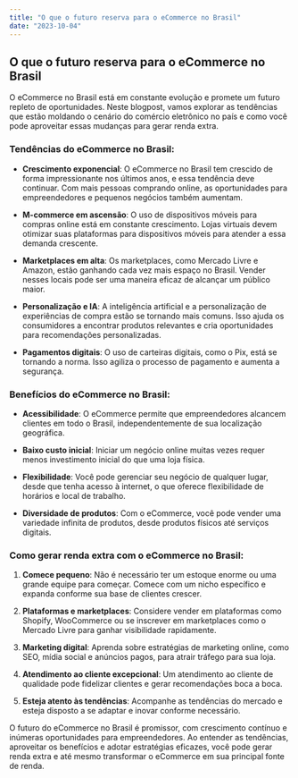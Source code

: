 ```yaml
---
title: "O que o futuro reserva para o eCommerce no Brasil"
date: "2023-10-04"
---
```


## O que o futuro reserva para o eCommerce no Brasil

O eCommerce no Brasil está em constante evolução e promete um futuro repleto de oportunidades. Neste blogpost, vamos explorar as tendências que estão moldando o cenário do comércio eletrônico no país e como você pode aproveitar essas mudanças para gerar renda extra.

### Tendências do eCommerce no Brasil:

- **Crescimento exponencial**: O eCommerce no Brasil tem crescido de forma impressionante nos últimos anos, e essa tendência deve continuar. Com mais pessoas comprando online, as oportunidades para empreendedores e pequenos negócios também aumentam.

- **M-commerce em ascensão**: O uso de dispositivos móveis para compras online está em constante crescimento. Lojas virtuais devem otimizar suas plataformas para dispositivos móveis para atender a essa demanda crescente.

- **Marketplaces em alta**: Os marketplaces, como Mercado Livre e Amazon, estão ganhando cada vez mais espaço no Brasil. Vender nesses locais pode ser uma maneira eficaz de alcançar um público maior.

- **Personalização e IA**: A inteligência artificial e a personalização de experiências de compra estão se tornando mais comuns. Isso ajuda os consumidores a encontrar produtos relevantes e cria oportunidades para recomendações personalizadas.

- **Pagamentos digitais**: O uso de carteiras digitais, como o Pix, está se tornando a norma. Isso agiliza o processo de pagamento e aumenta a segurança.

### Benefícios do eCommerce no Brasil:

- **Acessibilidade**: O eCommerce permite que empreendedores alcancem clientes em todo o Brasil, independentemente de sua localização geográfica.

- **Baixo custo inicial**: Iniciar um negócio online muitas vezes requer menos investimento inicial do que uma loja física.

- **Flexibilidade**: Você pode gerenciar seu negócio de qualquer lugar, desde que tenha acesso à internet, o que oferece flexibilidade de horários e local de trabalho.

- **Diversidade de produtos**: Com o eCommerce, você pode vender uma variedade infinita de produtos, desde produtos físicos até serviços digitais.

### Como gerar renda extra com o eCommerce no Brasil:

1. **Comece pequeno**: Não é necessário ter um estoque enorme ou uma grande equipe para começar. Comece com um nicho específico e expanda conforme sua base de clientes crescer.

2. **Plataformas e marketplaces**: Considere vender em plataformas como Shopify, WooCommerce ou se inscrever em marketplaces como o Mercado Livre para ganhar visibilidade rapidamente.

3. **Marketing digital**: Aprenda sobre estratégias de marketing online, como SEO, mídia social e anúncios pagos, para atrair tráfego para sua loja.

4. **Atendimento ao cliente excepcional**: Um atendimento ao cliente de qualidade pode fidelizar clientes e gerar recomendações boca a boca.

5. **Esteja atento às tendências**: Acompanhe as tendências do mercado e esteja disposto a se adaptar e inovar conforme necessário.

O futuro do eCommerce no Brasil é promissor, com crescimento contínuo e inúmeras oportunidades para empreendedores. Ao entender as tendências, aproveitar os benefícios e adotar estratégias eficazes, você pode gerar renda extra e até mesmo transformar o eCommerce em sua principal fonte de renda.
